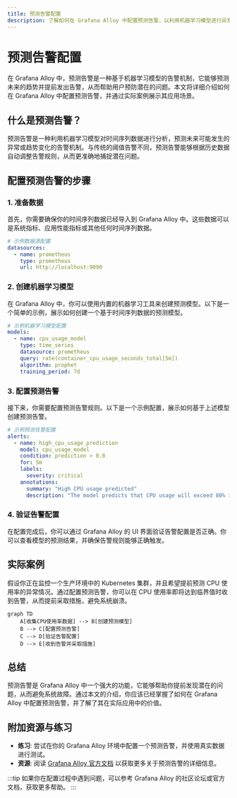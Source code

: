 ```yaml
---
title: 预测告警配置
description: 了解如何在 Grafana Alloy 中配置预测告警，以利用机器学习模型进行异常检测和预测性维护。
---
```


# 预测告警配置

在 Grafana Alloy 中，预测告警是一种基于机器学习模型的告警机制，它能够预测未来的趋势并提前发出告警，从而帮助用户预防潜在的问题。本文将详细介绍如何在 Grafana Alloy 中配置预测告警，并通过实际案例展示其应用场景。

## 什么是预测告警？

预测告警是一种利用机器学习模型对时间序列数据进行分析，预测未来可能发生的异常或趋势变化的告警机制。与传统的阈值告警不同，预测告警能够根据历史数据自动调整告警规则，从而更准确地捕捉潜在问题。

## 配置预测告警的步骤

### 1. 准备数据

首先，你需要确保你的时间序列数据已经导入到 Grafana Alloy 中。这些数据可以是系统指标、应用性能指标或其他任何时间序列数据。

```yaml
# 示例数据源配置
datasources:
  - name: prometheus
    type: prometheus
    url: http://localhost:9090
```

### 2. 创建机器学习模型

在 Grafana Alloy 中，你可以使用内置的机器学习工具来创建预测模型。以下是一个简单的示例，展示如何创建一个基于时间序列数据的预测模型。

```yaml
# 示例机器学习模型配置
models:
  - name: cpu_usage_model
    type: time_series
    datasource: prometheus
    query: rate(container_cpu_usage_seconds_total[5m])
    algorithm: prophet
    training_period: 7d
```

### 3. 配置预测告警

接下来，你需要配置预测告警规则。以下是一个示例配置，展示如何基于上述模型创建预测告警。

```yaml
# 示例预测告警配置
alerts:
  - name: high_cpu_usage_prediction
    model: cpu_usage_model
    condition: prediction > 0.8
    for: 5m
    labels:
      severity: critical
    annotations:
      summary: "High CPU usage predicted"
      description: "The model predicts that CPU usage will exceed 80% in the next 5 minutes."
```

### 4. 验证告警配置

在配置完成后，你可以通过 Grafana Alloy 的 UI 界面验证告警配置是否正确。你可以查看模型的预测结果，并确保告警规则能够正确触发。

## 实际案例

假设你正在监控一个生产环境中的 Kubernetes 集群，并且希望提前预测 CPU 使用率的异常情况。通过配置预测告警，你可以在 CPU 使用率即将达到临界值时收到告警，从而提前采取措施，避免系统崩溃。

```mermaid
graph TD
    A[收集CPU使用率数据] --> B[创建预测模型]
    B --> C[配置预测告警]
    C --> D[验证告警配置]
    D --> E[收到告警并采取措施]
```

## 总结

预测告警是 Grafana Alloy 中一个强大的功能，它能够帮助你提前发现潜在的问题，从而避免系统故障。通过本文的介绍，你应该已经掌握了如何在 Grafana Alloy 中配置预测告警，并了解了其在实际应用中的价值。

## 附加资源与练习

- **练习**: 尝试在你的 Grafana Alloy 环境中配置一个预测告警，并使用真实数据进行测试。
- **资源**: 阅读 [Grafana Alloy 官方文档](https://grafana.com/docs/alloy/) 以获取更多关于预测告警的详细信息。

:::tip
如果你在配置过程中遇到问题，可以参考 Grafana Alloy 的社区论坛或官方文档，获取更多帮助。
:::